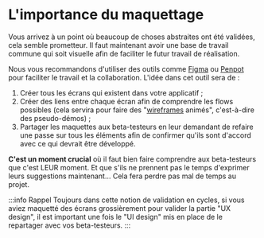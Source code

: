 
# L'importance du maquettage

Vous arrivez à un point où beaucoup de choses abstraites ont été validées, cela semble prometteur. Il faut maintenant avoir une base de travail commune qui soit visuelle afin de faciliter le futur travail de réalisation.

Nous vous recommandons d'utiliser des outils comme [Figma](https://www.figma.com/) ou [Penpot](https://penpot.app/) pour faciliter le travail et la collaboration. L'idée dans cet outil sera de :

1.  Créer tous les écrans qui existent dans votre applicatif ;
2.  Créer des liens entre chaque écran afin de comprendre les flows possibles (cela servira pour faire des "[wireframes](<https://fr.wikipedia.org/wiki/Wireframe_(design)>) animés", c'est-à-dire des pseudo-démos) ;
3.  Partager les maquettes aux beta-testeurs en leur demandant de refaire une passe sur tous les éléments afin de confirmer qu'ils sont d'accord avec ce qui devrait être développé.

**C'est un moment crucial** où il faut bien faire comprendre aux beta-testeurs que c'est LEUR moment. Et que s'ils ne prennent pas le temps d'exprimer leurs suggestions maintenant… Cela fera perdre pas mal de temps au projet.

<CaptionedImage
  src={FigmaPrototype}
  alt=""
  caption="Exemple d'un Figma d'application où on peut utiliser le wireframe animé"
  source="https://www.figma.com/community/file/992304109173819815"
/>

[//]: # "TODO: on devrait afficher un prototype avec le DSFR (et plus globalement il faudrait que le SIG référence tous les Figma utilisant le DSFR pour pouvoir s'en inspirer)"

:::info Rappel
Toujours dans cette notion de validation en cycles, si vous aviez maquetté des écrans grossièrement pour valider la partie "UX design", il est important une fois le "UI design" mis en place de le repartager avec vos beta-testeurs.
:::
